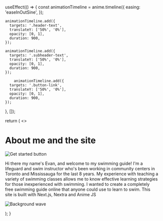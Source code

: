 
  useEffect(() => {
    const animationTimeline = anime.timeline({
      easing: 'easeInOutSine',
    });

    animationTimeline.add({
      targets: '.header-text',
      translateY: ['50%', '0%'],
      opacity: [0, 1],
      duration: 900,
    });

    animationTimeline.add({
      targets: '.subheader-text',
      translateY: ['50%', '0%'],
      opacity: [0, 1],
      duration: 900,
    });

        animationTimeline.add({
      targets: '.button-link',
      translateY: ['50%', '0%'],
      opacity: [0, 1],
      duration: 900,
    });
  }, []);

  return (
    <>
      <Head>
        <title>Learn Swimming</title>
        <link rel="icon" href="/favicon.ico" />
        <link href="https://fonts.googleapis.com/css2?family=Montserrat:wght@400;700&display=swap" rel="stylesheet" />
      </Head>


<h1 className="header-text" style={{
    fontFamily: 'Montserrat, sans-serif',
    fontWeight: '800',
    fontSize: '4rem',
    textAlign: 'center',
    marginBottom: '1rem',
    paddingTop: '3rem'
  }}>
    About me and the site
</h1>

   <div style={{ display: 'flex', justifyContent: 'center' }}>
<Link href="/guide">
  <p className="header-text" style={{
    backgroundColor: '#2a73c8',
    color: 'white',
    padding: '12px 32px 16px',
    borderRadius: '30px',
    textDecoration: 'none',
    fontSize: '1.25rem',
    boxShadow: '0px 5px 10px rgba(0, 0, 0, 0.25)',
    display: 'inline-block',
    textAlign: 'center'
  }}>
    <img src="https://i.imgur.com/Z0zwDU9.jpeg" alt="Get started button" style={{
      width: '100%',
      height: '100%',
      objectFit: 'cover',
      borderRadius: '30px'
    }} />
  </p>
</Link>
  </div>
  <p className="header-text" style={{
    fontFamily: 'Montserrat, sans-serif',
    fontWeight: '600',
    padding: '12px',
    fontSize: '1.5rem',
    textAlign: 'center',
    marginBottom: '1rem'
  }}>
  Hi there my name's Evan, and welcome to my swimming guide! 
I'm a lifeguard and swim instructor who's been working in community centers in Toronto and Mississauga for the last 8 years.
My experience with teaching a variety of swimming classes allows me to know effective learning strategies for those inexperienced with swimming.
I wanted to create a completely free swimming guide 
online that anyone could use to learn to swim.
This site is built with Next.js, Nextra and Anime JS
  </p>
<div style={{ position: 'relative' }}>

</div>
<Image
  style={{
    position: 'fixed',
    bottom: 0,
    right: 0,
    zIndex: -1,
    width: '100%',
    height: 'auto',
  }}
  src="/images/wave.png"
  alt="Background wave"
  layout="responsive"
  width={1}
  height={0.2}
  objectFit="cover"
  objectPosition="center bottom"
  quality={100}
/>
    </>

    
  );
}
